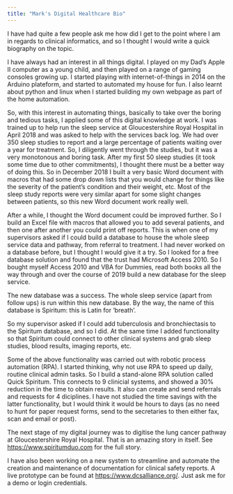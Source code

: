 ```yaml
---
title: "Mark's Digital Healthcare Bio"
---
```


I have had quite a few people ask me how did I get to the point where I am in regards to clinical informatics, and so I thought I would write a quick biography on the topic.

I have always had an interest in all things digital. I played on my Dad’s Apple II computer as a young child, and then played on a range of gaming consoles growing up. I started playing with internet-of-things in 2014 on the Arduino plateform, and started to automated my house for fun. I also learnt about python and linux when I started building my own webpage as part of the home automation.

So, with this interest in automating things, basically to take over the boring and tedious tasks, I applied some of this digital knowledge at work. I was trained up to help run the sleep service at Gloucestershire Royal Hospital in April 2018 and was asked to help with the services back log. We had over 350 sleep studies to report and a large percentage of patients waiting over a year for treatment. So, I diligently went through the studies, but it was a very monotonous and boring task. After my first 50 sleep studies (it took some time due to other commitments), I thought there must be a better way of doing this. So in December 2018 I built a very basic Word document with macros that had some drop down lists that you would change for things like the severity of the patient’s condition and their weight, etc. Most of the sleep study reports were very similar apart for some slight changes between patients, so this new Word document work really well.

After a while, I thought the Word document could be improved further. So I build an Excel file with macros that allowed you to add several patients, and then one after another you could print off reports. This is when one of my supervisors asked if I could build a database to house the whole sleep service data and pathway, from referral to treatment. I had never worked on a database before, but I thought I would give it a try. So I looked for a free database solution and found that the trust had Microsoft Access 2010. So I bought myself Access 2010 and VBA for Dummies, read both books all the way through and over the course of 2019 build a new database for the sleep service.

The new database was a success. The whole sleep service (apart from follow ups) is run within this new database. By the way, the name of this database is Spiritum: this is Latin for ‘breath’.

So my supervisor asked if I could add tuberculosis and bronchiectasis to the Spiritum database, and so I did. At the same time I added functionality so that Spiritum could connect to other clinical systems and grab sleep studies, blood results, imaging reports, etc.

Some of the above functionality was carried out with robotic process automation (RPA). I started thinking, why not use RPA to speed up daily, routine clinical admin tasks. So I build a stand-alone RPA solution called Quick Spiritum. This connects to 9 clinicial systems, and showed a 30% reduction in the time to obtain results. It also can create and send referrals and requests for 4 diciplines. I have not studied the time savings with the latter functionality, but I would think it would be hours to days (as no need to hunt for paper request forms, send to the secretaries to then either fax, scan and email or post).

The next stage of my digital journey was to digitise the lung cancer pathway at Gloucestershire Royal Hospital. That is an amazing story in itself. See [https://www.spiritumduo.com](https://www.spiritumduo.com/) for the full story.

I have also been working on a new system to streamline and automate the creation and maintenance of documentation for clinical safety reports. A live prototype can be found at [https://www.dcsalliance.org/](https://www.dcsalliance.org/). Just ask me for a demo or login credentials.